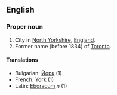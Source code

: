 ==English==

===Proper noun===

# City in [[North Yorkshire]], [[England]].
# Former name (before 1834) of [[Toronto]].

====Translations====

*Bulgarian: [[Йорк]] (1)
*French: York (1)
*Latin: [[Eboracum]] ''n'' (1)